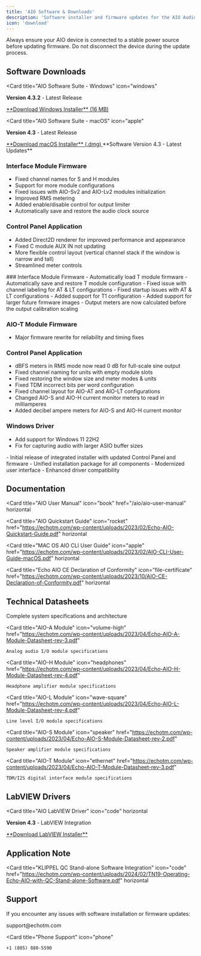 ```yaml
---
title: 'AIO Software & Downloads'
description: 'Software installer and firmware updates for the AIO Audio Analyzer'
icon: 'download'
---
```


<Warning>
Always ensure your AIO device is connected to a stable power source before updating firmware. Do not disconnect the device during the update process.
</Warning>

## Software Downloads


<Card
  title="AIO Software Suite - Windows"
  icon="windows"
>
**Version 4.3.2** - Latest Release

<a href="/downloads/aio/SetupEchoAIO_4.3.2.exe" download>
  **Download Windows Installer** (16 MB)
</a>
</Card>

<Card
  title="AIO Software Suite - macOS"
  icon="apple"
>
**Version 4.3** - Latest Release

<a href="/downloads/aio/EchoAIO_4.3.dmg" download>
  **Download macOS Installer** (.dmg)
</a>
</Card>

<Accordion title="AIO Version History">
<Accordion title="Version 4.3.2 (Current Release)">
  **Software Version 4.3 - Latest Updates**

  ### Interface Module Firmware
  - Fixed channel names for S and H modules
  - Support for more module configurations
  - Fixed issues with AIO-Sv2 and AIO-Lv2 modules initialization
  - Improved RMS metering
  - Added enable/disable control for output limiter
  - Automatically save and restore the audio clock source

  ### Control Panel Application
  - Added Direct2D renderer for improved performance and appearance
  - Fixed C module AUX IN not updating
  - More flexible control layout (vertical channel stack if the window is narrow and tall)
  - Streamlined meter controls
</Accordion>

<Accordion title="Version 4.1 Changelog">
  ### Interface Module Firmware
  - Automatically load T module firmware
  - Automatically save and restore T module configuration
  - Fixed issue with channel labeling for AT & LT configurations
  - Fixed startup issues with AT & LT configurations
  - Added support for T1 configuration
  - Added support for larger future firmware images
  - Output meters are now calculated before the output calibration scaling

  ### AIO-T Module Firmware
  - Major firmware rewrite for reliability and timing fixes

  ### Control Panel Application
  - dBFS meters in RMS mode now read 0 dB for full-scale sine output
  - Fixed channel naming for units with empty module slots
  - Fixed restoring the window size and meter modes & units
  - Fixed TDM incorrect bits per word configuration
  - Fixed channel layout for AIO-AT and AIO-LT configurations
  - Changed AIO-S and AIO-H current monitor meters to read in milliamperes
  - Added decibel ampere meters for AIO-S and AIO-H current monitor

  ### Windows Driver
  - Add support for Windows 11 22H2
  - Fix for capturing audio with larger ASIO buffer sizes
</Accordion>

<Accordion title="Version 4.0.0 Changelog">
  - Initial release of integrated installer with updated Control Panel and firmware
  - Unified installation package for all components
  - Modernized user interface
  - Enhanced driver compatibility
</Accordion>
</Accordion>

## Documentation

<Card
  title="AIO User Manual"
  icon="book"
  href="/aio/aio-user-manual"
  horizontal
>
</Card>

<Card
  title="AIO Quickstart Guide"
  icon="rocket"
  href="https://echotm.com/wp-content/uploads/2023/02/Echo-AIO-Quickstart-Guide.pdf"
  horizontal
>
</Card>

<Card title="AIO Command Line Reference" icon="code">
  <Card
  title="Windows AIO CLI User Guide"
  icon="windows"
  href="https://echotm.com/wp-content/uploads/2023/02/AIO-CLI-User-Guide-Windows.pdf"
  horizontal
  >
  </Card>

  <Card
  title="MAC OS AIO CLI User Guide"
  icon="apple"
  href="https://echotm.com/wp-content/uploads/2023/02/AIO-CLI-User-Guide-macOS.pdf"
  horizontal
  >
  </Card>
</Card>

<Card
  title="Echo AIO CE Declaration of Conformity"
  icon="file-certificate"
  href="https://echotm.com/wp-content/uploads/2023/10/AIO-CE-Declaration-of-Conformity.pdf"
  horizontal
>
</Card>

## Technical Datasheets

<CardGroup cols={3}>
  <Card
    title="AIO System Datasheet"
    icon="microchip"
    href="https://echotm.com/wp-content/uploads/2023/04/Echo-AIO-Test-System-Datasheet-rev-4.pdf"
  >
    Complete system specifications and architecture
  </Card>

  <Card
    title="AIO-A Module"
    icon="volume-high"
    href="https://echotm.com/wp-content/uploads/2023/04/Echo-AIO-A-Module-Datasheet-rev-3.pdf"
  >
    Analog audio I/O module specifications
  </Card>

  <Card
    title="AIO-H Module"
    icon="headphones"
    href="https://echotm.com/wp-content/uploads/2023/04/Echo-AIO-H-Module-Datasheet-rev-4.pdf"
  >
    Headphone amplifier module specifications
  </Card>

  <Card
    title="AIO-L Module"
    icon="wave-square"
    href="https://echotm.com/wp-content/uploads/2023/04/Echo-AIO-L-Module-Datasheet-rev-4.pdf"
  >
    Line level I/O module specifications
  </Card>

  <Card
    title="AIO-S Module"
    icon="speaker"
    href="https://echotm.com/wp-content/uploads/2023/04/Echo-AIO-S-Module-Datasheet-rev-2.pdf"
  >
    Speaker amplifier module specifications
  </Card>

  <Card
    title="AIO-T Module"
    icon="ethernet"
    href="https://echotm.com/wp-content/uploads/2023/04/Echo-AIO-T-Module-Datasheet-rev-3.pdf"
  >
    TDM/I2S digital interface module specifications
  </Card>
</CardGroup>

## LabVIEW Drivers
<Card
  title="AIO LabVIEW Driver"
  icon="code"
  horizontal
>
  **Version 4.3** - LabVIEW Integration

  <a href="/downloads/aio/SetupEchoAIOLabVIEW_4.3.exe" download>
    **Download LabVIEW Installer**
  </a>
</Card>
<Card
  title="LabVIEW Driver Documentation"
  icon="lamp-street"
  href="https://echotm.com/wp-content/uploads/2023/08/Echo-AIO-LabVIEW-Driver-Setup-Guide.pdf"
  horizontal
>
</Card>

## Application Note
<Card
  title="KLIPPEL QC Stand-alone Software Integration"
  icon="code"
  href="https://echotm.com/wp-content/uploads/2024/02/TN19-Operating-Echo-AIO-with-QC-Stand-alone-Software.pdf"
  horizontal
>
</Card>


## Support

If you encounter any issues with software installation or firmware updates:

<CardGroup cols={2}>
  <Card
    title="Email Support"
    icon="envelope"
  >
    support@echotm.com

  </Card>

  <Card
    title="Phone Support"
    icon="phone"
  >
    +1 (805) 880-5590
  </Card>
</CardGroup>
